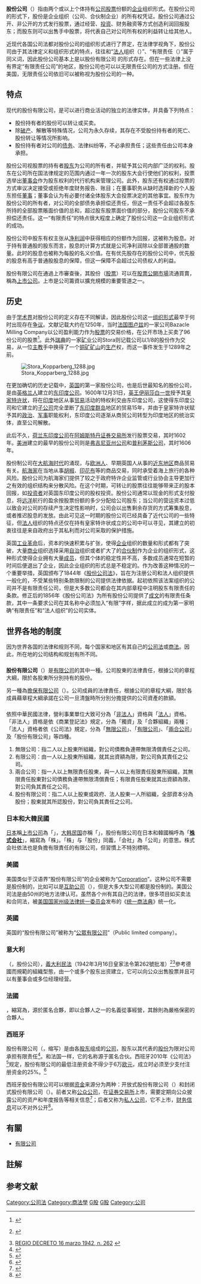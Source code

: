{{商業}}
{{NoteTA
|1=zh-cn:韩国; zh-tw:南韓; zh-hk:南韓; zh-sg:韩国;
|2=zh-cn:朝鲜语; zh-tw:韓語; zh-hk:韓語; zh-sg:韩语;
}}
{{商法}}
{{Infobox Chinese
|c=股份有限公司
|p=Gǔfèn yǒuxiàn gōngsī
|bpmf=ㄍㄨˇㄈㄣˋㄧㄡˇㄒㄧㄢˋㄍㄨㄥ ㄙ
|s2=股份企业
|t2=股份企業
|p2=Gǔfèn qǐyè
|bpmf2=ㄍㄨˇㄈㄣˋㄑㄧˋㄧㄝˋ
|kanji=株式会社
|kana=かぶしきがいしゃ
|romaji=Kabushiki gaisha
|hangul=주식회사
|hanja=株式會社
|rr=Jusik hoesa
|mr=Chusik hoesa
|vie= Công ty cổ phần
|hn=公司股份 
}}

{{dablink|此條目為[[有限公司|有限公司]]其中一種型態，於多數情況下，兩者並不相同。}}

'''股份公司'''（{{lang-en|Joint-stock company
}}）指由两个或以上个体持有[[公司|公司]][[股票|股票]]份额的[[企业|企业]]组织形式。在股份公司的形式下，股份是企业组织（公司、合伙制企业）的所有权凭证。股份公司通过公开、非公开的方式发行股票，通过经营、[[投资|投资]]、财务融资等方式创造利润回报股东；而股东则可以出售手中股票，将代表自己对公司所有权的利益转让给其他人。

近现代各国公司法都对股份公司的组织形式进行了界定，在法律学视角下，股份公司由于其法律定义和组织形式的特点，往往和“[[法人|法人]]组织（{{lang-en|business corporation}}）”、“有限责任（{{lang-en|limited liability company}}）”属于同义词，因此股份公司基本上是以股份有限公司 的形式存在。但在一些法律上没有界定“有限责任公司”的地区，股份公司也可以以无限责任公司的方式注册。但在美国，无限责任公司依旧可以被称视为股份公司的一种。

== 特点 ==
现代的股份有限公司，是可以进行商业活动的独立的法律实体，并具备下列特点：
* 股份持有者的股份可以转让或买卖。
* 除[[破产|破产]]、解散等特殊情况，公司为永久存续，其存在不受股份持有者的死亡、股份转让等情况所影响。
* 股份持有者对公司的[[债务|债务]]、法律纠纷等，不必承担责任；这些责任由公司本身承担。

股份公司视股票的持有者[[股东|股东]]为公司的所有者，并赋予其公司内部广泛的权利。股东在公司所在国法律规定的范围内通过一年一次的股东大会行使他们的权利，投票选举出[[董事会|董事会]]作为股东权利的代行机构来管理公司。此外，股东还有权通过投票的方式审议决定接受或拒绝年度财务报告、账目；在董事职务从缺时选择新的个人股东担任[[董事|董事]]；董事会认为有必要付诸全体股东大会投票决定的其他事宜。股东作为股份公司的所有者，对公司的全部债务承担偿还责任，但这一责任不会超过各股东所持的全部股票賬面价值的总和，超过股东股票面价值的部分，股份公司股东不承担偿还责任。这一“有限责任”的特点很大程度上确定了股份公司这一企业组织形式的成功。

股份公司中股东有权主张从[[净利润|净利润]]中获得相应的份额作为回报，这被称为股息。对于持有普通股的股东而言，股息的计算方式就是公司净利润除以全部普通股的数量。此时的股息也被称为每股的名义价值。在有优先股存在的股份公司中，优先股的股息有高于普通股股息的保障，但这一保障不会超过公司债权人的利益。

股份有限公司在通過上市審查後，其股份（[[股票|股票]]）可以在[[股票市場|股票公開市場]]流通買賣，稱為[[上市公司|上市公司]]。上市是公司籌資以擴充規模的重要管道之一。

== 历史 ==
由于[[学术界|学术界]]对股份公司的定义存在不同解读，因此股份公司这一[[组织形式|组织形式]]最早于何时出现存在[[争议|争议]]。文献记载大约在1250年，当时[[法国|法国]][[图卢兹|图卢兹]]的一家公司Bazacle Milling Company以公司盈利能力作为[[股票|股票]]的交易价格，在公开市场上买卖了96份公司的股票<ref>{{cite web |url=http://www.euronext.com/editorial/wide/editorial-1989-EN.html |title=存档副本 |accessdate=2009-12-18 |deadurl=yes |archiveurl=https://archive.is/20120913/http://www.euronext.com/editorial/wide/editorial-1989-EN.html |archivedate=2012-09-13 }}</ref>。此外[[瑞典|瑞典]]的一家[[矿业|矿业]]公司Stora则记载公司以1/8的股份作为交易，从一位[[主教|主教]]手中换得了一个[[铜矿|铜矿]][[矿山|矿山]]的[[生产|生产]]权，而这一事件发生于1289年之前。

[[File:Stora_Kopparberg_1288.jpg|thumb]]

在更加确切的历史记载中，[[英国|英国]]的第一家股份公司，也是后世最知名的股份公司，是由[[英格兰人|英格兰人]]建立的[[东印度公司|东印度公司]]。1600年12月31日，[[英王|英王]][[伊丽莎白一世|伊丽莎白一世]]授予其[[皇家特许状|皇家特许状]]，将在[[印度|印度]]地区从事[[贸易|贸易]]活动的特权利交由东印度公司，这使得东印度公司和它建立的[[子公司|子公司]]完全垄断了[[东印度群岛|东印度群岛]]地区的贸易15年，并由于皇家特许状赋予其的[[政治|政治]]、[[军事|军事]]职能权利，东印度公司逐渐从商贸公司转型为印度地区的统治实体，直至公司解散。

此后不久，[[荷兰东印度公司|荷兰东印度公司]]在[[阿姆斯特丹|阿姆斯特丹]][[证券交易所|证券交易所]]发行股票交易，其时1602年。[[美洲|美洲]]建立的最早的股份公司则是[[弗吉尼亚州公司|弗吉尼亚州公司]]和[[普利茅斯公司|普利茅斯公司]]，其时1606年。

股份制公司在[[大航海时代|大航海时代]]的涌现，与[[欧洲人|欧洲人]]、早期英国人从事的[[近东地区|近东地区]]商品贸易有关。[[航海家|航海家]]在当地从事[[胡椒|胡椒]]、[[印花布|印花布]]等的商品交易，同时承受着海上旅行的各种风险。股份公司为航海家们提供了较之于政府特许企业监管或行业协会主导更加行之有效的组织结构来分散风险。在这个时期，可转让的股票往往能够带来正的股本回报，如[[投资者|投资者]]对英国东印度公司的股权投资。股份公司通常以现金的形式支付股息，将[[远洋|远洋]]航行的盈余按股票份额的多少分配给公司股东；当公司的营运资本过低以致会对公司的存续产生决定性影响时，公司会以出售剩余存货的方式筹集股息，或者推迟股息的发放。由此可见这一时期的股份公司已经具备了近代公司的一些特征，但[[法人|法人]]组织的特点还仅在持有皇家特许状成立的公司中可以寻见，其建立的初衷往往是来自政府出于其私利而对公司采取的保护措施。

英国[[工业革命|工业革命]]后，资本的快速积累与扩张，使得[[企业|企业]]组织的数量和形式都有了突破，大量[[商业|商业]]组织选择采用[[自治|自治]]组织或者扩大了的[[合伙制|合伙制]]作为企业的组织形式，这种形式使得企业拥有大量[[成员|成员]]，但其个体的稳定性并不高，多数成员通常在短暂的时间后便退出了企业，因此企业组织的形式总是不稳定的。作为改善这种情况的一个重要举措，英国颁布了1844年《[[股份公司法|股份公司法]]》，旨在为注册公司和法人组织提供一般化的，不受某些特别条款限制的公司提供法律依据。起初依照该法案组织的公司并不是有限责任公司，但是大多数公司都会在其内部章程中注明股东有限责任的条款。修正后的1856年《股份公司法》为所有股份公司提供了[[成文|成文]]的有限责任条款，其中一条要求公司在其名称中必须加入“有限”字样，据此成立的{{le|Salomon v A Salomon & Co Ltd}}成为第一家明确“有限责任”和“法人组织”的公司实体。

== 世界各地的制度 ==
因为世界各国的法律和规则不同，每个国家和地区有其自己的[[公司法|公司法]]或[[商法|商法]]。因此，所在地的公司结构和规划有所不同。

=== {{PRC}} ===
{{quotation|《[[中华人民共和国公司法|中华人民共和国公司法]]》（2013年修订）：
<br />
第二条　本法所称公司是指依照本法在中国大陸境内设立的有限责任公司和股份有限公司。
<br />
第三条　公司是企业法人，有独立的法人财产，享有法人财产权。公司以其全部财产对公司的债务承担责任。
<br />
有限责任公司的股东以其认缴的出资额为限对公司承担责任；股份有限公司的股东以其认购的股份为限对公司承担责任。
<br />
第八条  依照本法设立的有限责任公司，必须在公司名称中标明有限责任公司或者有限公司字样。
依照本法设立的股份有限公司，必须在公司名称中标明股份有限公司或者股份公司字样。
<br />
第七十八条　设立股份有限公司，应当有二人以上二百人以下为发起人，其中须有半数以上的发起人在中国大陸境内有住所。
<br />
第七十六条　设立股份有限公司，应当具备下列条件：
(二)有符合公司章程规定的全体发起人认购的股本总额或者募集的实收股本总额；
<br />
　第八十条　股份有限公司采取发起设立方式设立的，注册资本为在公司登记机关登记的全体发起人认购的股本总额。在发起人认购的股份缴足前，不得向他人募集股份。
<br /> 
　　股份有限公司采取募集方式设立的，注册资本为在公司登记机关登记的实收股本总额。
<br />
第八十四条　以募集设立方式设立股份有限公司的，发起人认购的股份不得少于公司股份总数的百分之三十五；

}}

==== {{HKG}} ====
'''股份有限公司'''（'''{{lang|en|Company limited by shares}}'''）是[[有限公司|有限公司]]的其中一種。公司股東的法律責任，根據公司的章程大綱，限於各股東所分別持有的股份。

另一種為[[擔保有限公司|擔保有限公司]]（{{lang|en|Company limited by guarantee}}）。公司成員的法律責任，根據公司的章程大綱，限於各成員藉章程大綱承諾在公司一旦清盤時所分別分擔提供的公司資產的款額。

==={{ROC}}===
依照中華民國法律，營利事業單位大致可分為「[[非法人|非法人]]」資格與「[[法人|法人]]」資格。「非法人」資格是依《商業登記法》規定，分為「獨資」及「合夥組織」兩種；「法人」資格者依《公司法》規定，分為「[[無限公司|無限公司]]」、「[[有限公司|有限公司]]」、「[[兩合公司|兩合公司]]」及「股份有限公司」等四種。

# 無限公司：指二人以上股東所組織，對公司債務負連帶無限清償責任之公司。
# 有限公司：由一人以上股東所組織，就其出資額為限，對公司負其責任之公司。
# 兩合公司：指一人以上無限責任股東，與一人以上有限責任股東所組織，其無限責任股東對公司債務負連帶無限清償責任；有限責任股東就其出資額為限，對公司負其責任之公司。
# 股份有限公司：指二人以上股東或政府、法人股東一人所組織，全部資本分為股份；股東就其所認股份，對公司負其責任之公司。

=== 日本和大韓民國 ===
[[日本|日本]]稱[[上市公司|上市公司]]為「{{lang|ja|上場企業}}」，[[大韩民国|大韩民国]]亦稱「{{Kor|名=南|諺=공개회사|漢=公開會社||link=no}}」，股份有限公司在日本和韓國稱呼為「'''[[株式会社|株式会社]]'''」{{notetag|1={{jpn|j=株式会社|hg=かぶしきがいしゃ|rm=Kakushiki Kaisha|f=y}}，{{kor|名=南|諺=주식회사・（주）|漢=株式會社・（株）|羅=Jusik Hoesa|附=助}}}}，縮寫為「株」。「株」与「股份」同義，「会社」為「公司」的意思。株式会社依法也是負擔有限責任的有限公司，但習慣上不特別標明。

=== 美國 ===
美国类似于汉语界“股份有限公司”的企业被称为“[[法人團體|Corporation]]”。这种公司不需要是股份制的，比如可以是[[互助公司|互助公司]]（{{lang|en|mutual company}}），但是大多大型公司都是股份制的。美国公司法是由50州的地方法律认可。虽然各个州有其自己的法律，很多项目如买卖法和合同法，被[[美国国家州级法律统一委员会|美国国家州级法律统一委员会]]发布的《[[统一商法典|统一商法典]]》统一化。

=== 英國 ===
英国的“股份有限公司”被称为“[[公眾有限公司|公眾有限公司]]”（Public limited company）。

=== 意大利 ===
{{lang|it|S.p.A.}}（{{lang|it|Società per Azioni}}，股份公司），[[義大利民法|義大利民法]]（1942年3月16日皇家法令第262號批准）<ref>{{PDF|[http://www.pradagroup.com/system/pdf_cns/2/original/CWF101_c.pdf Prada Group]}} {{zh-hant}}</ref><ref>[http://www.normattiva.it/uri-res/N2Ls?urn:nir:stato:decreto.regio:1942-03-16;262 REGIO DECRETO 16 marzo 1942, n. 262] {{it}}</ref>參考德國而規範的組織型態，由一个或多个股东出资建立，它可以向公众出售股票并且可以有董事会或多位经理经营。

=== 法國 ===
{{Main|S.A. (企業)}}
{{lang|fr|Société Anonyme}}，縮寫為{{lang|fr|S.A.}}，源於匿名合夥，即以合夥人之一的名義從事經營，其餘則為嚴格保密的合夥人。

===西班牙===
股份有限公司（{{lang-es|Sociedad Anónima}}，缩写{{lang|es|S.A.}}）是由各[[股东|股东]]组成的[[公司|公司]]，股东以其代表的[[股本|股份]]为限对公司承担有限责任<ref>{{cite web |title=sociedad anónima |url=https://web.archive.org/web20190113092409/http://dle.rae.es/?id=YCB6UHV |publisher=[[西班牙皇家语言学院|Real Academia Española]] |accessdate=2019-01-13 |language=es}}</ref>。和法国一样，它的名称源于匿名合伙。西班牙2010年《公司法》<ref>{{cite web |title=Real Decreto Legislativo 1/2010, de 2 de julio, por el que se aprueba el texto refundido de la Ley de Sociedades de Capital |url=https://www.boe.es/buscar/act.php?id=BOE-A-2010-10544&p=20150721&tn=0 |publisher=[[西班牙国家官方公报|BOE]] |archiveurl=https://web.archive.org/web/20171008162255/https://www.boe.es/buscar/act.php?id=BOE-A-2010-10544&p=20150721&tn=0 |archivedate=2017-10-08|dead-url=no |language=es |date=2010-07-03}}</ref>规定，股份有限公司的最低注册资金不得少于6万[[欧元|欧元]]，成立时必须至少支付注册资金的25%。<ref>{{cite web |editor=沈沉 |title=西班牙市场准入监管制度解析 |url=https://web.archive.org/web/20170724083123/http://www.cicn.com.cn/zggsb/2017-07/24/cms98987article.shtml |publisher=中国市场监管报 |accessdate=2019-01-13 |author=[[国家工商总局|国家工商总局]]国际合作司 |language=zh-cn |date=2017-07-24}}</ref>

西班牙股份有限公司可以根据[[资金|资金]]来源分为两种：开放式股份有限公司（{{lang|es|Sociedad Anónima Abierta}}）和封闭式股份有限公司（{{lang|es|Sociedad Anónima Cerrada}}）。前者又称[[公众公司|公众公司]]，在[[证券交易所|证券交易所]]上市，需要定期向公众披露公司的资产和年度报告等相关信息<ref>{{cite web |title=Diferencias entre una Sociedad Anónima Cerrada y Abierta |url=https://web.archive.org/web/20190113142311/https://www.padigital.es/autonomos/diferencias-entre-una-sociedad-anonima-cerrada-y-abierta.html |website=padigital.es |accessdate=2019-01-13 |language=es |date=2018-11-03}}</ref>；后者又称为[[私人公司|私人公司]]，它不上市，[[财务三表|财务信息]]可以不对外公开<ref>{{cite web |author1=Ana P. Ferrari |title=¿Cuál es la diferencia entre una Sociedad Anónima Cerrada y una Sociedad Anónima Abierta? |url=https://web.archive.org/web/20190113132820/https://www.cuidatudinero.com/13104732/cual-es-la-diferencia-entre-una-sociedad-anonima-cerrada-y-una-sociedad-anonima-abierta |publisher=Leaf Group Ltd |accessdate=2019-01-13 |language=es |date=2018-10-15}}</ref>。

== 有關 ==
* [[有限公司|有限公司]]

==註解==
{{notefoot}}

== 参考文献 ==
{{Reflist}}

{{Authority control}}
[[Category:公司法|Category:公司法]]
[[Category:商法學|Category:商法學]]
[[Category:法人|G股]]
[[Category:企业类型|G股]]
[[Category:公司|Category:公司]]